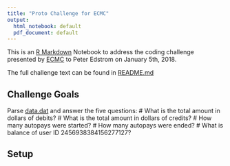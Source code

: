 ```yaml
---
title: "Proto Challenge for ECMC"
output:
  html_notebook: default
  pdf_document: default
---
```


This is an [R Markdown](http://rmarkdown.rstudio.com) Notebook to address the coding challenge presented by [ECMC](https://www.ecmc.org) to Peter Edstrom on January 5th, 2018.

The full challenge text can be found in [README.md](byte-reader/README.md)

## Challenge Goals

Parse [data.dat](byte-reader/data.dat) and answer the five questions:
# What is the total amount in dollars of debits? 
# What is the total amount in dollars of credits? 
# How many autopays were started?
# How many autopays were ended?
# What is balance of user ID 2456938384156277127?

## Setup

```r

```


